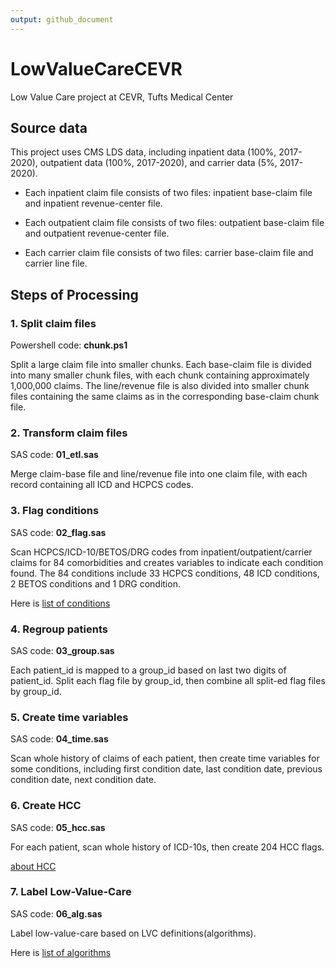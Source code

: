 ```yaml
---
output: github_document
---
```


# LowValueCareCEVR

Low Value Care project at CEVR, Tufts Medical Center

## Source data

This project uses CMS LDS data, including inpatient data (100%, 2017-2020), outpatient data (100%, 2017-2020), and carrier data (5%, 2017-2020).

-   Each inpatient claim file consists of two files: inpatient base-claim file and inpatient revenue-center file.

-   Each outpatient claim file consists of two files: outpatient base-claim file and outpatient revenue-center file.

-   Each carrier claim file consists of two files: carrier base-claim file and carrier line file.

## Steps of Processing

### 1. Split claim files

Powershell code: **chunk.ps1**

Split a large claim file into smaller chunks. Each base-claim file is divided into many smaller chunk files, with each chunk containing approximately 1,000,000 claims. The line/revenue file is also divided into smaller chunk files containing the same claims as in the corresponding base-claim chunk file.

### 2. Transform claim files

SAS code: **01_etl.sas**

Merge claim-base file and line/revenue file into one claim file, with each record containing all ICD and HCPCS codes.

### 3. Flag conditions

SAS code: **02_flag.sas**

Scan HCPCS/ICD-10/BETOS/DRG codes from inpatient/outpatient/carrier claims for 84 comorbidities and creates variables to indicate each condition found. The 84 conditions include 33 HCPCS conditions, 48 ICD conditions, 2 BETOS conditions and 1 DRG condition.

Here is [list of conditions](tables/flag.md)

### 4. Regroup patients

SAS code: **03_group.sas**

Each patient_id is mapped to a group_id based on last two digits of patient_id. Split each flag file by group_id, then combine all split-ed flag files by group_id.

### 5. Create time variables

SAS code: **04_time.sas**

Scan whole history of claims of each patient, then create time variables for some conditions, including first condition date, last condition date, previous condition date, next condition date.

### 6. Create HCC

SAS code: **05_hcc.sas**

For each patient, scan whole history of ICD-10s, then create 204 HCC flags.

[about HCC](tables/hcc.md)

### 7. Label Low-Value-Care

SAS code: **06_alg.sas**

Label low-value-care based on LVC definitions(algorithms).

Here is [list of algorithms](tables/alg.md)
